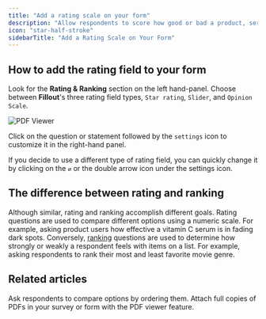 ```yaml
---
title: "Add a rating scale on your form"
description: "Allow respondents to score how good or bad a product, service, or other attribute is."
icon: "star-half-stroke"
sidebarTitle: "Add a Rating Scale on Your Form"
---
```


## How to add the rating field to your form

Look for the **Rating & Ranking** section on the left hand-panel. Choose between **Fillout**'s three rating field types, `Star rating`, `Slider`, and `Opinion Scale`.

<Frame>
<img src="/images/guides/image-14.png" alt="PDF Viewer" />
</Frame>

Click on the question or statement followed by the `settings` icon to customize it in the right-hand panel.

If you decide to use a different type of rating field, you can quickly change it by clicking on the `⇄` or the double arrow icon under the settings icon.

## The difference between rating and ranking

Although similar, rating and ranking accomplish different goals. Rating questions are used to compare different options using a numeric scale. For example, asking product users how effective a vitamin C serum is in fading dark spots. Conversely, [ranking](/help/ranking) questions are used to determine how strongly or weakly a respondent feels with items on a list. For example, asking respondents to rank their most and least favorite movie genre.

## Related articles

<CardGroup cols={3}>
  <Card title="Collect a ranking on your form" icon="ranking-star" iconType="regular" color="#FFC738" href="/help/ranking">
  Ask respondents to compare options by ordering them.
  </Card>
  <Card title="Embed PDFs on your forms" icon="file-import" iconType="regular" color="#FFC738" href="/help/embed-pdfs">
Attach full copies of PDFs in your survey or form with the PDF viewer feature.
  </Card>
</CardGroup>
